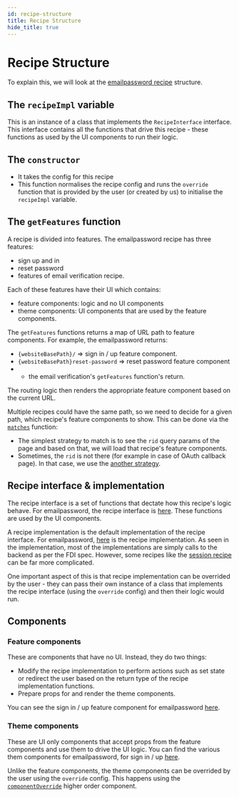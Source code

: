 ```yaml
---
id: recipe-structure
title: Recipe Structure
hide_title: true
---
```


# Recipe Structure

To explain this, we will look at the [emailpassword recipe](https://github.com/supertokens/supertokens-auth-react/blob/master/lib/ts/recipe/emailpassword/recipe.tsx) structure.

## The `recipeImpl` variable
This is an instance of a class that implements the `RecipeInterface` interface. This interface contains all the functions that drive this recipe - these functions as used by the UI components to run their logic.

## The `constructor`
- It takes the config for this recipe
- This function normalises the recipe config and runs the `override` function that is provided by the user (or created by us) to initialise the `recipeImpl` variable.

## The `getFeatures` function
A recipe is divided into features. The emailpassword recipe has three features:
- sign up and in
- reset password
- features of email verification recipe.

Each of these features have their UI which contains:
- feature components: logic and no UI components
- theme components: UI components that are used by the feature components.

The `getFeatures` functions returns a map of URL path to feature components. For example, the emailpassword returns:
- `{websiteBasePath}/` => sign in / up feature component.
- `{websiteBasePath}reset-password` => reset password feature component
- + the email verification's `getFeatures` function's return.

The routing logic then renders the appropriate feature component based on the current URL.

Multiple recipes could have the same path, so we need to decide for a given path, which recipe's feature components to show. This can be done via the [`matches`](https://github.com/supertokens/supertokens-auth-react/blob/master/lib/ts/recipe/emailpassword/recipe.tsx#L77) function:
- The simplest strategy to match is to see the `rid` query params of the page and based on that, we will load that recipe's feature components.
- Sometimes, the `rid` is not there (for example in case of OAuth callback page). In that case, we use the [another strategy](https://github.com/supertokens/supertokens-auth-react/blob/master/lib/ts/recipe/thirdparty/recipe.tsx#L91).

## Recipe interface & implementation
The recipe interface is a set of functions that dectate how this recipe's logic behave. For emailpassword, the recipe interface is [here](https://github.com/supertokens/supertokens-auth-react/blob/master/lib/ts/recipe/emailpassword/types.ts#L456). These functions are used by the UI components.

A recipe implementation is the default implementation of the recipe interface. For emailpassword, [here](https://github.com/supertokens/supertokens-auth-react/blob/master/lib/ts/recipe/emailpassword/recipeImplementation.ts) is the recipe implementation. As seen in the implementation, most of the implementations are simply calls to the backend as per the FDI spec. However, some recipes like the [session recipe](https://github.com/supertokens/supertokens-website/blob/master/lib/ts/recipeImplementation.ts) can be far more complicated.

One important aspect of this is that recipe implementation can be overrided by the user - they can pass their own instance of a class that implements the recipe interface (using the `override` config) and then their logic would run.

## Components
### Feature components
These are components that have no UI. Instead, they do two things:
- Modify the recipe implementation to perform actions such as set state or redirect the user based on the return type of the recipe implementation functions.
- Prepare props for and render the theme components.

You can see the sign in / up feature component for emailpassword [here](https://github.com/supertokens/supertokens-auth-react/blob/master/lib/ts/recipe/emailpassword/components/features/signInAndUp/index.tsx).

### Theme components
These are UI only components that accept props from the feature components and use them to drive the UI logic. You can find the various them components for emailpassword, for sign in / up [here](https://github.com/supertokens/supertokens-auth-react/tree/master/lib/ts/recipe/emailpassword/components/themes/signInAndUp).

Unlike the feature components, the theme components can be overrided by the user using the `override` config. This happens using the [`componentOverride`](https://github.com/supertokens/supertokens-auth-react/tree/master/lib/ts/components/componentOverride) higher order component.

